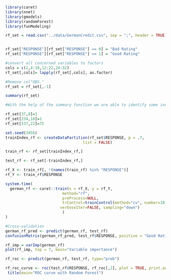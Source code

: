 ```r
library(caret)
library(nnet)
library(gmodels)
library(randomForest)
library(funModeling)

rf_set = read.csv("../data/GermanCredit.csv", sep = ";", header = TRUE)


rf_set["RESPONSE"][rf_set["RESPONSE"] == 0] = "Bad Rating"
rf_set["RESPONSE"][rf_set["RESPONSE"] == 1] = "Good Rating"

#convert all concerned variables to factors
cols = c(2,4:10,12:22,24:32)
rf_set[,cols]= lapply(rf_set[,cols], as.factor)

#Remove col"OBS."
rf_set = rf_set[,-1]

summary(rf_set)

#With the help of the summary function we are able to identify some incorrect values such as education = -1, age = 125 and guarantor = 2 (only one occurrence of 2, might be a typo) 

rf_set[37,8]=1
rf_set[234,18]=1
rf_set[537,22]=75

```

```r
set.seed(3456)
trainIndex_rf <- createDataPartition(rf_set$RESPONSE, p = .7,
                                  list = FALSE)

train_rf <- rf_set[trainIndex_rf,]

test_rf <- rf_set[-trainIndex_rf,]
```


```r

rf_X <- train_rf[, !(names(train_rf) %in% "RESPONSE")]
rf_Y <- train_rf$RESPONSE

system.time(
  german_rf <- caret::train(x = rf_X, y = rf_Y,
                         method="rf",
                         preProcess=NULL,
                         trControl=trainControl(method="cv", number=10,
                        verboseIter=FALSE, sampling="down")
                         )
)

```

```r
#Cross-validation
german_rf_pred <- predict(german_rf, test_rf)
confusionMatrix(german_rf_pred, test_rf$RESPONSE, positive = "Good Rating")

```

```r

rf_imp = varImp(german_rf)
plot(rf_imp, top = 7, main="Variable importance")


```

```r
rf_roc <- predict(german_rf, test_rf, type="prob")

rf_roc_curve <- roc(test_rf$RESPONSE, rf_roc[,2], plot = TRUE, print.auc = TRUE, asp = NA)
 title(main="ROC curve with Random Forest")
```

